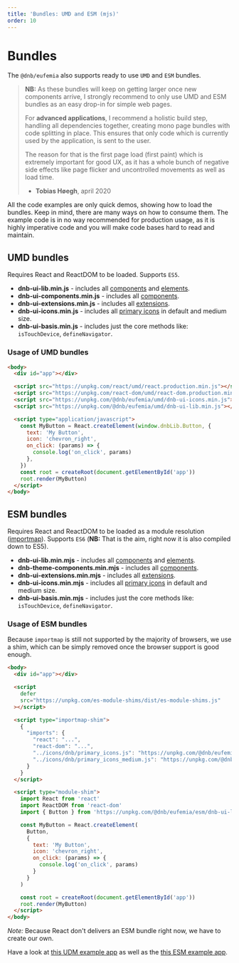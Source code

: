 ```yaml
---
title: 'Bundles: UMD and ESM (mjs)'
order: 10
---
```


# Bundles

The `@dnb/eufemia` also supports ready to use `UMD` and `ESM` bundles.

> **NB:** As these bundles will keep on getting larger once new components arrive, I strongly recommend to only use UMD and ESM bundles as an easy drop-in for simple web pages.
>
> For **advanced applications**, I recommend a holistic build step, handling all dependencies together, creating mono page bundles with code splitting in place. This ensures that only code which is currently used by the application, is sent to the user.
>
> The reason for that is the first page load (first paint) which is extremely important for good UX, as it has a whole bunch of negative side effects like page flicker and uncontrolled movements as well as load time.
>
> - **Tobias Høegh**, april 2020

All the code examples are only quick demos, showing how to load the bundles. Keep in mind, there are many ways on how to consume them. The example code is in no way recommended for production usage, as it is highly imperative code and you will make code bases hard to read and maintain.

## UMD bundles

Requires React and ReactDOM to be loaded. Supports `ES5`.

- **dnb-ui-lib.min.js** - includes all [components](/uilib/components) and [elements](/uilib/elements).
- **dnb-ui-components.min.js** - includes all [components](/uilib/components).
- **dnb-ui-extensions.min.js** - includes all [extensions](/uilib/extensions).
- **dnb-ui-icons.min.js** - includes all [primary icons](/icons/primary) in default and medium size.
- **dnb-ui-basis.min.js** - includes just the core methods like: `isTouchDevice`, `defineNavigator`.

### Usage of UMD bundles

```html
<body>
  <div id="app"></div>

  <script src="https://unpkg.com/react/umd/react.production.min.js"></script>
  <script src="https://unpkg.com/react-dom/umd/react-dom.production.min.js"></script>
  <script src="https://unpkg.com/@dnb/eufemia/umd/dnb-ui-icons.min.js"></script>
  <script src="https://unpkg.com/@dnb/eufemia/umd/dnb-ui-lib.min.js"></script>

  <script type="application/javascript">
    const MyButton = React.createElement(window.dnbLib.Button, {
      text: 'My Button',
      icon: 'chevron_right',
      on_click: (params) => {
        console.log('on_click', params)
      },
    })
    const root = createRoot(document.getElementById('app'))
    root.render(MyButton)
  </script>
</body>
```

## ESM bundles

Requires React and ReactDOM to be loaded as a module resolution ([importmap](https://github.com/WICG/import-maps)). Supports `ES6` (**NB:** That is the aim, right now it is also compiled down to ES5).

- **dnb-ui-lib.min.mjs** - includes all [components](/uilib/components) and [elements](/uilib/elements).
- **dnb-theme-components.min.mjs** - includes all [components](/uilib/components).
- **dnb-ui-extensions.min.mjs** - includes all [extensions](/uilib/extensions).
- **dnb-ui-icons.min.mjs** - includes all [primary icons](/icons/primary) in default and medium size.
- **dnb-ui-basis.min.mjs** - includes just the core methods like: `isTouchDevice`, `defineNavigator`.

### Usage of ESM bundles

Because `importmap` is still not supported by the majority of browsers, we use a shim, which can be simply removed once the browser support is good enough.

```html
<body>
  <div id="app"></div>

  <script
    defer
    src="https://unpkg.com/es-module-shims/dist/es-module-shims.js"
  ></script>

  <script type="importmap-shim">
    {
      "imports": {
        "react": "...",
        "react-dom": "...",
        "../icons/dnb/primary_icons.js": "https://unpkg.com/@dnb/eufemia/esm/dnb-ui-icons.min.mjs",
        "../icons/dnb/primary_icons_medium.js": "https://unpkg.com/@dnb/eufemia/esm/dnb-ui-icons.min.mjs"
      }
    }
  </script>

  <script type="module-shim">
    import React from 'react'
    import ReactDOM from 'react-dom'
    import { Button } from 'https://unpkg.com/@dnb/eufemia/esm/dnb-ui-lib.min.mjs'

    const MyButton = React.createElement(
      Button,
      {
        text: 'My Button',
        icon: 'chevron_right',
        on_click: (params) => {
          console.log('on_click', params)
        }
      }
    )

    const root = createRoot(document.getElementById('app'))
    root.render(MyButton)
  </script>
</body>
```

_Note:_ Because React don't delivers an ESM bundle right now, we have to create our own.

Have a look at [this UDM example app](https://github.com/dnbexperience/eufemia-examples/tree/main/packages/example-umd-bundle) as well as the [this ESM example app](https://github.com/dnbexperience/eufemia-examples/tree/main/packages/example-esm-bundle).
